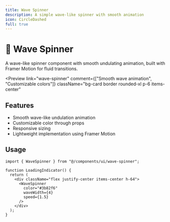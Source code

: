 ```yaml
---
title: Wave Spinner
description: A simple wave-like spinner with smooth animation
icon: CircleDashed
full: true
---
```



# 🌊 Wave Spinner 

A wave-like spinner component with smooth undulating animation, built with Framer Motion for fluid transitions.

<Preview
  link="wave-spinner"
  comment={["Smooth wave animation", "Customizable colors"]}
  className="bg-card border rounded-xl p-6  items-center"
>
  <WaveSpinner />
</Preview>

## Features

- Smooth wave-like undulation animation
- Customizable color through props
- Responsive sizing
- Lightweight implementation using Framer Motion

## Usage

```tsx
import { WaveSpinner } from "@/components/ui/wave-spinner";

function LoadingIndicator() {
  return (
    <div className="flex justify-center items-center h-64">
      <WaveSpinner 
        color="#3b82f6" 
        waveWidth={4}
        speed={1.5}
      />
    </div>
  );
}